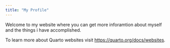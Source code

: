 ```yaml
---
title: "My Profile"
---
```


Welcome to my website where you can get more inforamtion about myself and the things i have accomplished.

To learn more about Quarto websites visit <https://quarto.org/docs/websites>.
